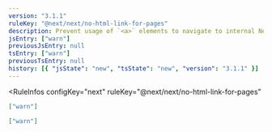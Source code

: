 ```yaml
---
version: "3.1.1"
ruleKey: "@next/next/no-html-link-for-pages"
description: Prevent usage of `<a>` elements to navigate to internal Next.js pages
jsEntry: ["warn"]
previousJsEntry: null
tsEntry: ["warn"]
previousTsEntry: null
history: [{ "jsState": "new", "tsState": "new", "version": "3.1.1" }]
---
```


<RuleInfos 
  configKey="next" 
  ruleKey="@next/next/no-html-link-for-pages" 
>

```json
["warn"]
```

```json
["warn"]
```

</RuleInfos>
